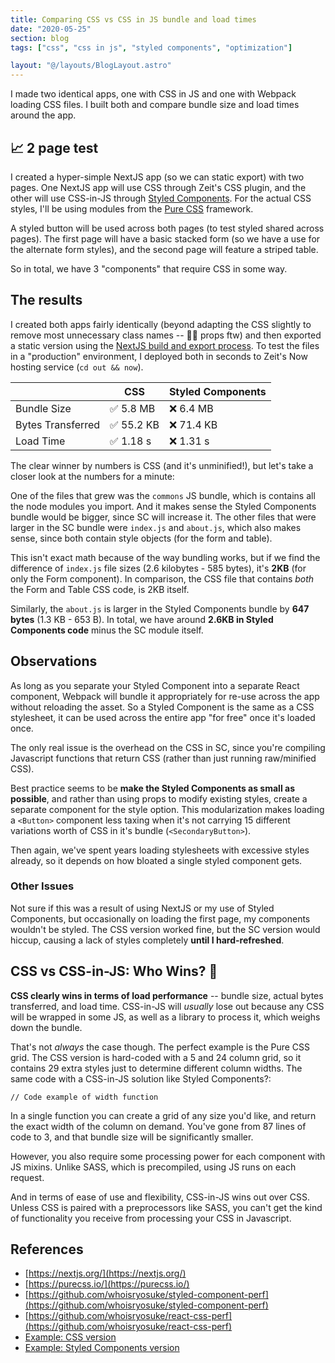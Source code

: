 ```yaml
---
title: Comparing CSS vs CSS in JS bundle and load times
date: "2020-05-25"
section: blog
tags: ["css", "css in js", "styled components", "optimization"]

layout: "@/layouts/BlogLayout.astro"
---
```


I made two identical apps, one with CSS in JS and one with Webpack loading CSS files. I built both and compare bundle size and load times around the app.

## 📈 2 page test

I created a hyper-simple NextJS app (so we can static export) with two pages. One NextJS app will use CSS through Zeit's CSS plugin, and the other will use CSS-in-JS through [Styled Components](https://styled-components.com/). For the actual CSS styles, I'll be using modules from the [Pure CSS](http://purecss.io/) framework.

A styled button will be used across both pages (to test styled shared across pages). The first page will have a basic stacked form (so we have a use for the alternate form styles), and the second page will feature a striped table.

So in total, we have 3 "components" that require CSS in some way.

## The results

I created both apps fairly identically (beyond adapting the CSS slightly to remove most unnecessary class names -- 🤹‍♀️ props ftw) and then exported a static version using the [NextJS build and export process](https://nextjs.org/docs/#usage). To test the files in a "production" environment, I deployed both in seconds to Zeit's Now hosting service (`cd out && now`).

|                   | CSS        | Styled Components |
| ----------------- | ---------- | ----------------- |
| Bundle Size       | ✅ 5.8 MB  | ❌ 6.4 MB         |
| Bytes Transferred | ✅ 55.2 KB | ❌ 71.4 KB        |
| Load Time         | ✅ 1.18 s  | ❌ 1.31 s         |

The clear winner by numbers is CSS (and it's unminified!), but let's take a closer look at the numbers for a minute:

One of the files that grew was the `commons` JS bundle, which is contains all the node modules you import. And it makes sense the Styled Components bundle would be bigger, since SC will increase it. The other files that were larger in the SC bundle were `index.js` and `about.js`, which also makes sense, since both contain style objects (for the form and table).

This isn't exact math because of the way bundling works, but if we find the difference of `index.js` file sizes (2.6 kilobytes - 585 bytes), it's **2KB** (for only the Form component). In comparison, the CSS file that contains _both_ the Form and Table CSS code, is 2KB itself.

Similarly, the `about.js` is larger in the Styled Components bundle by **647 bytes** (1.3 KB - 653 B). In total, we have around **2.6KB in Styled Components code** minus the SC module itself.

## Observations

As long as you separate your Styled Component into a separate React component, Webpack will bundle it appropriately for re-use across the app without reloading the asset. So a Styled Component is the same as a CSS stylesheet, it can be used across the entire app "for free" once it's loaded once.

The only real issue is the overhead on the CSS in SC, since you're compiling Javascript functions that return CSS (rather than just running raw/minified CSS).

Best practice seems to be **make the Styled Components as small as possible**, and rather than using props to modify existing styles, create a separate component for the style option. This modularization makes loading a `<Button>` component less taxing when it's not carrying 15 different variations worth of CSS in it's bundle (`<SecondaryButton>`).

Then again, we've spent years loading stylesheets with excessive styles already, so it depends on how bloated a single styled component gets.

### Other Issues

Not sure if this was a result of using NextJS or my use of Styled Components, but occasionally on loading the first page, my components wouldn't be styled. The CSS version worked fine, but the SC version would hiccup, causing a lack of styles completely **until I hard-refreshed**.

## CSS vs CSS-in-JS: Who Wins? 🥊

**CSS clearly wins in terms of load performance** -- bundle size, actual bytes transferred, and load time. CSS-in-JS will _usually_ lose out because any CSS will be wrapped in some JS, as well as a library to process it, which weighs down the bundle.

That's not _always_ the case though. The perfect example is the Pure CSS grid. The CSS version is hard-coded with a 5 and 24 column grid, so it contains 29 extra styles just to determine different column widths. The same code with a CSS-in-JS solution like Styled Components?:

```
// Code example of width function
```

In a single function you can create a grid of any size you'd like, and return the exact width of the column on demand. You've gone from 87 lines of code to 3, and that bundle size will be significantly smaller.

However, you also require some processing power for each component with JS mixins. Unlike SASS, which is precompiled, using JS runs on each request.

And in terms of ease of use and flexibility, CSS-in-JS wins out over CSS. Unless CSS is paired with a preprocessors like SASS, you can't get the kind of functionality you receive from processing your CSS in Javascript.

## References

- [https://nextjs.org/](https://nextjs.org/)
- [https://purecss.io/](https://purecss.io/)
- [https://github.com/whoisryosuke/styled-component-perf](https://github.com/whoisryosuke/styled-component-perf)
- [https://github.com/whoisryosuke/react-css-perf](https://github.com/whoisryosuke/react-css-perf)
- [Example: CSS version](https://out-gicgvvokrg.now.sh/)
- [Example: Styled Components version](https://out-wmqxqvnuge.now.sh/)
